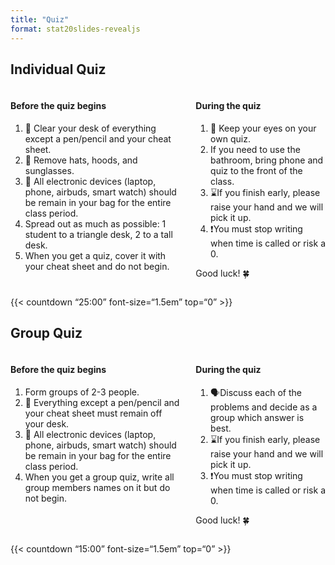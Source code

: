 ```yaml
---
title: "Quiz"
format: stat20slides-revealjs
---
```


## Individual Quiz

:::columns
:::{.column width="57%"}
#### Before the quiz begins

1. 🧹 Clear your desk of everything except a pen/pencil and your cheat sheet.
2. 🧢 Remove hats, hoods, and sunglasses.
2. 📱 All electronic devices (laptop, phone, airbuds, smart watch) should be remain in your bag for the entire class period.
3. Spread out as much as possible: 1 student to a triangle desk, 2 to a tall desk.
4. When you get a quiz, cover it with your cheat sheet and do not begin.
:::
:::{.column width="43%"}
#### During the quiz

1. 👀 Keep your eyes on your own quiz.
2. If you need to use the bathroom, bring phone and quiz to the front of the class.
3. ⌛If you finish early, please raise your hand and we will pick it up.
4. ❗You must stop writing when time is called or risk a 0.

Good luck! 🍀

:::
:::

{{< countdown "25:00" font-size="1.5em" top="0" >}}


## Group Quiz

:::columns
:::{.column width="57%"}
#### Before the quiz begins

1. Form groups of 2-3 people.
2. 🧹 Everything except a pen/pencil and your cheat sheet must remain off your desk.
3. 📱 All electronic devices (laptop, phone, airbuds, smart watch) should be remain in your bag for the entire class period.
4. When you get a group quiz, write all group members names on it but do not begin.
:::
:::{.column width="43%"}
#### During the quiz

1. 🗣️Discuss each of the problems and decide as a group which answer is best.
2. ⌛If you finish early, please raise your hand and we will pick it up.
2. ❗You must stop writing when time is called or risk a 0.

Good luck! 🍀

:::
:::

{{< countdown "15:00" font-size="1.5em" top="0" >}}
